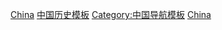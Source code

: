 [[Category:各國歷史導航模板|China]]
[[Category:中国历史模板|]]
[[Category:中国导航模板|Category:中国导航模板]]
[[Category:东亚历史导航模板|China]]